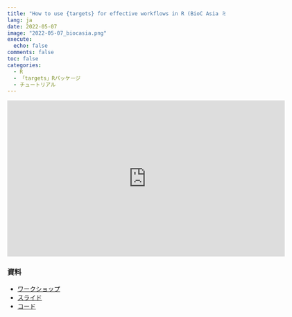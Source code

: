 ```yaml
---
title: "How to use {targets} for effective workflows in R (BioC Asia ミートアップ)"
lang: ja
date: 2022-05-07
image: "2022-05-07_biocasia.png"
execute:
  echo: false
comments: false
toc: false
categories:
  - R
  - 「targets」Rパッケージ
  - チュートリアル
---
```


<iframe width="640" height="360" src="https://www.youtube.com/embed/XMvinGSG72k?start=1290" title="YouTube video player" frameborder="0" allow="accelerometer; autoplay; clipboard-write; encrypted-media; gyroscope; picture-in-picture; web-share" allowfullscreen></iframe>

### 資料

- [ワークショップ](https://github.com/AsiaR-community/2022-bioCasia_targets)
- [スライド](https://joelnitta.github.io/asiaR-targets-intro/)
- [コード](https://github.com/joelnitta/targets_gapminder_example)